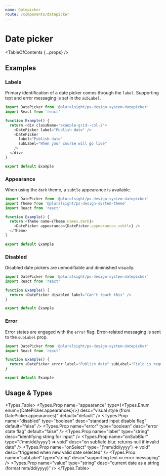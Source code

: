 ```yaml
---
name: Datepicker
route: /components/datepicker
---
```



# Date picker

<TableOfContents {...props} />

## Examples

### Labels

Primary identification of a date picker comes through the `label`. Supporting text and error messaging is set in the `subLabel`.

```typescript
import DatePicker from '@pluralsight/ps-design-system-datepicker'
import React from 'react'

function Example() {
  return <div className="example-grid--col-2">
    <DatePicker label="Publish date" />
    <DatePicker
      label="Publish date"
      subLabel="When your course will go live"
    />
  </div>
}

export default Example
```

### Appearance

When using the `dark` theme, a `subtle` appearance is available.

```typescript themeName=dark
import DatePicker from '@pluralsight/ps-design-system-datepicker'
import Theme from '@pluralsight/ps-design-system-theme'
import React from 'react'

function Example() {
  return <Theme name={Theme.names.dark}>
    <DatePicker appearance={DatePicker.appearances.subtle} />
  </Theme>
}

export default Example
```

### Disabled

Disabled date pickers are unmodifiable and diminished visually.

```typescript 
import DatePicker from '@pluralsight/ps-design-system-datepicker'
import React from 'react'

function Example() {
  return <DatePicker disabled label="Can't touch this" />
}

export default Example
```

### Error

Error states are engaged with the `error` flag.  Error-related messaging is sent to the `subLabel` prop.
      
```typescript 
import DatePicker from '@pluralsight/ps-design-system-datepicker'
import React from 'react'

function Example() {
  return <DatePicker error label="Publish date" subLabel="Field is required" />
}

export default Example
```


## Usage & Types

<Usage install="npm install @pluralsight/ps-design-system-datepicker"
  import="import Datepicker from '@pluralsight/ps-design-system-datepicker'"
  packageName="datepicker"
  />

<Types.Table>
  <Types.Prop name="appearance" type={<Types.Enum enum={DatePicker.appearances}/>} desc="visual style (from DatePicker.appearances)" default="default" />
  <Types.Prop name="disabled" type="boolean" desc="standard input disable flag" default="false" />
  <Types.Prop name="error" type="boolean" desc="error state flag" default="false" />
  <Types.Prop name="label" type="string" desc="identifying string for input" />
  <Types.Prop name="onSubBlur" type="('mm/dd/yyyy') => void" desc="on subfield blur, returns null if invalid date" />
  <Types.Prop name="onSelect" type="('mm/dd/yyyy') => void" desc="triggered when new valid date selected" />
  <Types.Prop name="subLabel" type="string" desc="supporting text or error messaging" />
  <Types.Prop name="value" type="string" desc="current date as a string (format mm/dd/yyyy)" />
</Types.Table>

